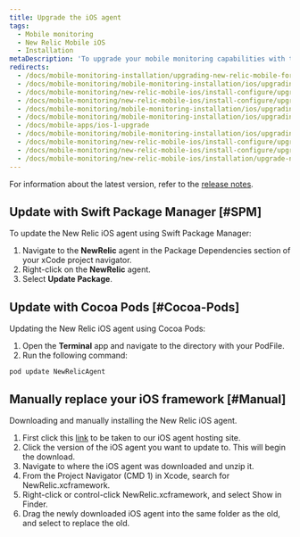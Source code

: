 ```yaml
---
title: Upgrade the iOS agent
tags:
  - Mobile monitoring
  - New Relic Mobile iOS
  - Installation
metaDescription: 'To upgrade your mobile monitoring capabilities with the latest iOS agent, start here.'
redirects:
  - /docs/mobile-monitoring-installation/upgrading-new-relic-mobile-for-ios-apps
  - /docs/mobile-monitoring/mobile-monitoring-installation/ios/upgrading-new-relic-mobiles-ios-sdk
  - /docs/mobile-monitoring/new-relic-mobile-ios/install-configure/upgrading-new-relic-mobiles-ios-sdk
  - /docs/mobile-monitoring/new-relic-mobile-ios/install-configure/upgrade-new-relic-mobiles-ios-sdk
  - /docs/mobile-monitoring/mobile-monitoring-installation/ios/upgrading-new-relic-mobiles-ios-sdk-v4
  - /docs/mobile-monitoring/mobile-monitoring-installation/ios/upgrading-new-relic-mobiles-ios-sdk-v1-0
  - /docs/mobile-apps/ios-1-upgrade
  - /docs/mobile-monitoring/mobile-monitoring-installation/ios/upgrading-new-relic-mobiles-ios-sdk-v1
  - /docs/mobile-monitoring/new-relic-mobile-ios/install-configure/upgrading-new-relic-mobiles-ios-sdk-v4
  - /docs/mobile-monitoring/new-relic-mobile-ios/install-configure/upgrade-new-relic-mobiles-ios-sdk-v4
  - /docs/mobile-monitoring/new-relic-mobile-ios/installation/upgrade-new-relic-mobiles-ios-sdk-v4/
---
```

 For information about the latest version, refer to the [release notes](/docs/releases/ios).

## Update with Swift Package Manager [#SPM]

To update the New Relic iOS agent using Swift Package Manager:

1. Navigate to the **NewRelic** agent in the Package Dependencies section of your xCode project navigator.
2. Right-click on the **NewRelic** agent.
3. Select **Update Package**.


## Update with Cocoa Pods [#Cocoa-Pods]

Updating the New Relic iOS agent using Cocoa Pods:

1. Open the **Terminal** app and navigate to the directory with your PodFile.
2. Run the following command:
```
pod update NewRelicAgent
```


## Manually replace your iOS framework [#Manual]

Downloading and manually installing the New Relic iOS agent.

1. First click this [link](https://download.newrelic.com/ios_agent/) to be taken to our iOS agent hosting site.
2. Click the version of the iOS agent you want to update to. This will begin the download.
3. Navigate to where the iOS agent was downloaded and unzip it.
4. From the Project Navigator (CMD 1) in Xcode, search for NewRelic.xcframework.
5. Right-click or control-click NewRelic.xcframework, and select Show in Finder.
6. Drag the newly downloaded iOS agent into the same folder as the old, and select to replace the old.
